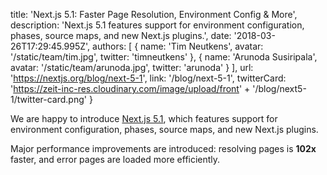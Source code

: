   title: 'Next.js 5.1: Faster Page Resolution, Environment Config & More',
  description:
    'Next.js 5.1 features support for environment configuration, phases, source maps, and new Next.js plugins.',
  date: '2018-03-26T17:29:45.995Z',
  authors: [
    {
      name: 'Tim Neutkens',
      avatar: '/static/team/tim.jpg',
      twitter: 'timneutkens'
    },
    {
      name: 'Arunoda Susiripala',
      avatar: '/static/team/arunoda.jpg',
      twitter: 'arunoda'
    }
  ],
  url: 'https://nextjs.org/blog/next-5-1',
  link: '/blog/next-5-1',
  twitterCard:
    'https://zeit-inc-res.cloudinary.com/image/upload/front' +
    '/blog/next5-1/twitter-card.png'
}

We are happy to introduce [Next.js 5.1](/blog/next5-1), which features support for environment configuration, phases, source maps, and new Next.js plugins.

Major performance improvements are introduced: resolving pages is **102x** faster, and error pages are loaded more efficiently.
